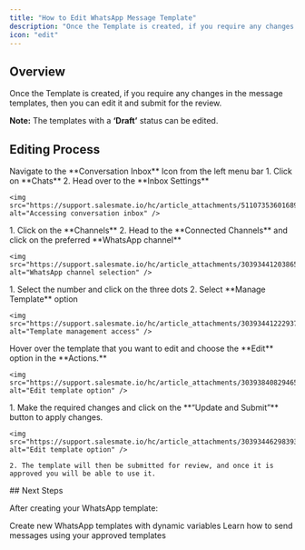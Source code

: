 ```yaml
---
title: "How to Edit WhatsApp Message Template"
description: "Once the Template is created, if you require any changes in the message templates, then you can edit it and submit for the review...."
icon: "edit"
---
```


## Overview

Once the Template is created, if you require any changes in the message templates, then you can edit it and submit for the review.

<Note>**Note:** The templates with a **‘Draft’** status can be edited.</Note>

## Editing Process

<Steps>
  <Step title="Access Conversation Inbox">
    Navigate to the **Conversation Inbox** Icon from the left menu bar
  </Step>

  <Step title="Navigate to Inbox Settings">
    1. Click on **Chats**
    2. Head over to the **Inbox Settings**

    <img src="https://support.salesmate.io/hc/article_attachments/51107353601689" alt="Accessing conversation inbox" />

  </Step>

  <Step title="Access WhatsApp Channel">
    1. Click on the **Channels**
    2. Head to the **Connected Channels** and click on the preferred **WhatsApp channel**

    <img src="https://support.salesmate.io/hc/article_attachments/30393441203865" alt="WhatsApp channel selection" />

  </Step>

  <Step title="Manage Templates">
    1. Select the number and click on the three dots
    2. Select **Manage Template** option

    <img src="https://support.salesmate.io/hc/article_attachments/30393441222937" alt="Template management access" />

  </Step>

  <Step title="Edit Template">
    Hover over the template that you want to edit and choose the **Edit** option in the **Actions.**

    <img src="https://support.salesmate.io/hc/article_attachments/30393840829465" alt="Edit template option" />

  </Step>

  <Step title="Update and Submit">
    1. Make the required changes and click on the **“Update and Submit”** button to apply changes.

    <img src="https://support.salesmate.io/hc/article_attachments/30393446298393" alt="Edit template option" />

    2. The template will then be submitted for review, and once it is approved you will be able to use it.

  </Step>
</Steps>
## Next Steps

After creating your WhatsApp template:

<CardGroup cols={2}>
  <Card
    title="Create New Templates"
    icon="plus-square"
    href="/unified-inbox/sections/whatsapp-message-templates/create-template"
  >
    Create new WhatsApp templates with dynamic variables
  </Card>
  <Card
    title="Send Template Messages"
    icon="paper-plane"
    href="/unified-inbox/sections/whatsapp-message-templates/send-template"
  >
    Learn how to send messages using your approved templates
  </Card>
</CardGroup>

